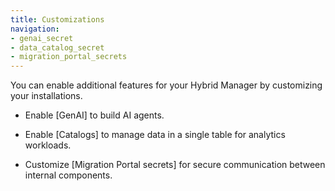 ```yaml
---
title: Customizations
navigation: 
- genai_secret
- data_catalog_secret
- migration_portal_secrets
---
```


You can enable additional features for your Hybrid Manager by customizing your installations.

- Enable [GenAI] to build AI agents.

- Enable [Catalogs] to manage data in a single table for analytics workloads.

- Customize [Migration Portal secrets] for secure communication between internal components. 